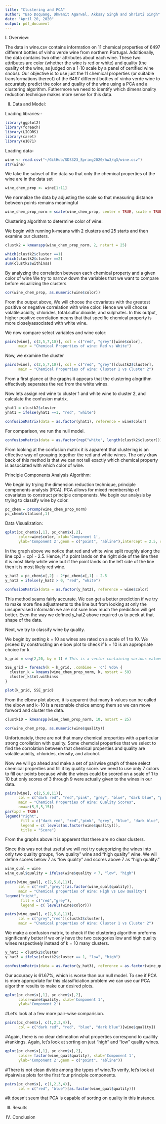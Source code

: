 ```yaml
---
title: "Clustering and PCA"
author: "Bao Doquang, Dhwanit Agarwal, Akksay Singh and Shristi Singh"
date: "April 20, 2020"
output: pdf_document
---
```


I. Overview: 

The data in wine.csv contains information on 11 chemical properties of 6497 different bottles of vinho verde wine from northern Portugal. Additionally, the data contains two other attributes about each wine. These two attributes are color (whether the wine is red or white) and quality (the quality of the wine, as judged on a 1-10 scale by a panel of certified wine snobs). Our objective is to use just the 11 chemical properties (or suitable transformations thereof) of the 6497 different bottles of vinho verde wine to accurately predict the color and quality of the wine using a PCA and a clustering algorithm. Futhermore we need to identify which dimensionality reduction technique makes more sense for this data. 

II. Data and Model:

Loading libraries:- 
```r
library(ggplot2)
library(foreach)
library(LICORS)
library(caret)
library(e1071)
```

Loading data-
```r
wine <- read.csv("~/GitHub/SDS323_Spring2020/hw3/q3/wine.csv")
str(wine)
```


We take the subset of the data so that only the chemical properties of the wine are in the data set
```r
wine_chem_prop <- wine[1:11]
```

We normalize the data by adjusting the scale so that measuring distance between points remains meaningful
```r
wine_chem_prop_norm = scale(wine_chem_prop, center = TRUE, scale = TRUE)
```

Clustering algorithm to determine color of wine:

We begin with running k-means with 2 clusters and 25 starts and then examine our clusters. 

```r
clustk2 = kmeanspp(wine_chem_prop_norm, 2, nstart = 25)

which(clustk2$cluster ==1)
which(clustk2$cluster ==2)
sum(clustk2$withinss)
```


By analyzing the correlation between each chemical property and a given color of wine We try to narrow down the variables that we want to compare before visualizing the clusters. 
```r
cor(wine_chem_prop, as.numeric(wine$color))
```
From the output above, We will choose the covariates with the greatest positive or negative correlation with wine color. 
Hence we will choose volatile.acidity, chlorides, total.sulfur.dioxide, and sulphates. In this output, higher positive correlation means that that specific chemical property is more closelyassociated with white wine.


We now compare select variables and wine color:
```r
pairs(wine[, c(2,5,7,10)], col = c("red", "grey")[wine$color],
      main = "Chemical Properties of wine: Red vs White")
```

Now, we examine the cluster 
```r
pairs(wine[, c(2,5,7,10)], col = c("red", "grey")[clustk2$cluster],
      main = "Chemical Properties of wine: Cluster 1 vs Cluster 2")
```

From a first glance at the graphs it appears that the clustering alogrithm effectively seperates the red from the white wines.

Now lets assign red wine to cluster 1 and white wine to cluster 2, and calculate the confusion matrix.
```r
yhat1 = clustk2$cluster
yhat1 = ifelse(yhat1 ==1, "red", "white")

confusionMatrix(data = as.factor(yhat1), reference = wine$color)

```

For comparison, we run the null model.
```r
confusionMatrix(data = as.factor(rep("white", length(clustk2$cluster))), reference = wine$color)
```

From looking at the confusion matrix it is apparent that clustering is an effective way of grouping together the red and white wines. The only draw back of this method is that we can not tell exactly which chemical property is associated with which color of wine. 

Principle Components Analysis Algorithm:

We begin by trying the dimension reduction technique, principle components analysis (PCA). PCA allows for mixed membership of covariates to construct principle components. We begin our analysis by trying to classify wine by color.

```r
pc_chem = prcomp(wine_chem_prop_norm)
pc_chem$rotation[,1]
```


Data Visualization: 

```r
qplot(pc_chem$x[,1], pc_chem$x[,2], 
      color=wine$color, xlab='Component 1', 
      ylab='Component 2',geom = c("point", "abline"),intercept = 2.5, slope = 2)
```

In the graph above we notice that red and white wine split roughly along the line cp2 = cp1 - 2.5. 
Hence, if a point lands on the right side of the line then it is most likely white wine but if the point lands on the left side of the line then it is most likely red wine. 

```r

y_hat2 = pc_chem$x[,2] - 2*pc_chem$x[,1] - 2.5
y_hat2 = ifelse(y_hat2 > 0, "red", "white")

confusionMatrix(data = as.factor(y_hat2), reference = wine$color)

```

This method seams fairly accurate. We can get a better prediction if we try to make more fine adjustments to the line but from looking at only the unsupervised informatin we are not sure how much the prediction will get better.
Even the way we defined y_hat2 above required us to peek at that shape of the data.

Next, we try to classify wine by quality. 

We begin by setting k = 10 as wines are rated on a scale of 1 to 10.
We prceed by constructing an elbow plot to check if k = 10 is an appropriate choice for k. 


```r

k_grid = seq(2,20, by = 1) # This is a vector containing various values of k.

SSE_grid = foreach(k = k_grid, .combine = 'c') %do% {
  cluster_k = kmeans(wine_chem_prop_norm, k, nstart = 50)
  cluster_k$tot.withinss
}

plot(k_grid, SSE_grid)
```

From the elbow plot above, it is apparent that many k values can be called the elbow and k=10 is a resonable choice among them so we can move forword and cluster the data. 

```r
clustk10 = kmeanspp(wine_chem_prop_norm, 10, nstart = 25)

cor(wine_chem_prop, as.numeric(wine$quality))

```
Unfortunately, there are not that many chemical properties with a particular strong corollation with quality.
Some chemcial properties that we select to find the corrolation between that chemical properties and quality are 
volatile.acidity, chlorides, density, and alcohol.    

Now we will go ahead and make a set of pairwise graph of these select chemical properties and fill it by quality score. 
we need to use only 7 colors to fill our points because while the wines could be scored on a scale of 1 to 10 but only scores of 3 through 9 were actually given to the wines in our data. 
```r
pairs(wine[, c(2,5,8,11)], 
      col = c("dark red", "red","pink", "grey", "blue", "dark blue", "purple")[wine$quality],
      main = "Chemical Properties of Wine: Quality Scores",
      oma=c(5,5,5,15))
par(xpd = TRUE)
legend("right", 
       fill = c("dark red", "red","pink", "grey", "blue", "dark blue", "purple"), 
       legend = c( levels(as.factor(wine$quality))),
       title = "Score")

```
From the graphs above it is apparent that there are no clear clusters. 

Since this was not that useful we will not try categorizing the wines into only two quality groups, "low quality" wine and "high quality" wine. 
We will define scores below 7 as "low quality" and scores above 7 as "high quality." 
```r
wine_qual = wine
wine_qual$quality = ifelse(wine$quality < 7, "low", "high")

pairs(wine_qual[, c(2,5,8,11)], 
      col = c("red","grey")[as.factor(wine_qual$quality)],
      main = "Chemical properties of Wine: High vs Low Quality")
legend("right", 
       fill = c("red","grey"), 
       legend = c( levels(wine$color)))

pairs(wine_qual[, c(2,5,8,11)], 
      col = c("grey","red")[clustk2$cluster],
      main = "Chemical properties of Wine: Cluster 1 vs Cluster 2")

```
We make a confusion matrix, to check if the clustering algorithm preforms significantly better if we only have the two categories low and high quality wines respectively instead of k = 10 many clusters.
```r

y_hat3 = clustk2$cluster
y_hat3 = ifelse(clustk2$cluster == 1, "low", "high")

confusionMatrix(data = as.factor(y_hat3), reference = as.factor(wine_qual$quality))
```

Our accuracy is 61.67%, which is worse than our null model.
To see if PCA is more appropriate for this classificiation problem we can use our PCA algorithm results to make our desired plots.

```r

qplot(pc_chem$x[,1], pc_chem$x[,2], 
      color=wine$quality, xlab='Component 1', 
      ylab='Component 2')

```
#Let's look at a few more pair-wise comparision.

```r

pairs(pc_chem$x[, c(1,2,3,4)],
      col = c("dark red", "red", "blue", "dark blue")[wine$quality])

```

#Again, there is no clear delineation what properties correspond to quallity
#rankings. Again, let's look at sorting on just "high" and "low" quality wines.

```r

qplot(pc_chem$x[,1], pc_chem$x[,2], 
      color= factor(wine_qual$quality), xlab='Component 1', 
      ylab='Component 2',geom = c("point", "abline"))

```
#There is not clean divide among the types of wine.To verify, let's look at
#pairwise plots for the first four principle components.

```r


pairs(pc_chem$x[, c(1,2,3,4)],
      col = c("red", "blue")[as.factor(wine_qual$quality)])
```

#It doesn't seem that PCA is capable of sorting on quality in this instance.



III. Results

IV. Conclusion
